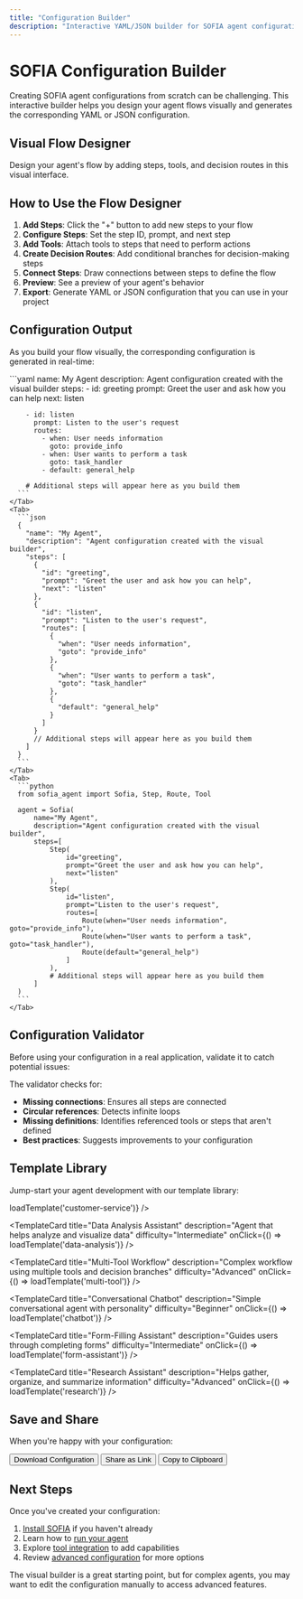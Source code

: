 ```yaml
---
title: "Configuration Builder"
description: "Interactive YAML/JSON builder for SOFIA agent configuration"
---
```


# SOFIA Configuration Builder

Creating SOFIA agent configurations from scratch can be challenging. This interactive builder helps you design your agent flows visually and generates the corresponding YAML or JSON configuration.

## Visual Flow Designer

Design your agent's flow by adding steps, tools, and decision routes in this visual interface.

<div className="my-8 border border-gray-200 dark:border-gray-800 rounded-lg p-6 bg-gray-50 dark:bg-gray-900">
  <FlowDesigner />
</div>

## How to Use the Flow Designer

1. **Add Steps**: Click the "+" button to add new steps to your flow
2. **Configure Steps**: Set the step ID, prompt, and next step
3. **Add Tools**: Attach tools to steps that need to perform actions
4. **Create Decision Routes**: Add conditional branches for decision-making steps
5. **Connect Steps**: Draw connections between steps to define the flow
6. **Preview**: See a preview of your agent's behavior
7. **Export**: Generate YAML or JSON configuration that you can use in your project

## Configuration Output

As you build your flow visually, the corresponding configuration is generated in real-time:

<div className="my-6">
  <Tabs items={["YAML", "JSON", "Python"]}>
    <Tab>
      ```yaml
      name: My Agent
      description: Agent configuration created with the visual builder
      steps:
        - id: greeting
          prompt: Greet the user and ask how you can help
          next: listen
          
        - id: listen
          prompt: Listen to the user's request
          routes:
            - when: User needs information
              goto: provide_info
            - when: User wants to perform a task
              goto: task_handler
            - default: general_help
            
        # Additional steps will appear here as you build them
      ```
    </Tab>
    <Tab>
      ```json
      {
        "name": "My Agent",
        "description": "Agent configuration created with the visual builder",
        "steps": [
          {
            "id": "greeting",
            "prompt": "Greet the user and ask how you can help",
            "next": "listen"
          },
          {
            "id": "listen",
            "prompt": "Listen to the user's request",
            "routes": [
              {
                "when": "User needs information",
                "goto": "provide_info"
              },
              {
                "when": "User wants to perform a task",
                "goto": "task_handler"
              },
              {
                "default": "general_help"
              }
            ]
          }
          // Additional steps will appear here as you build them
        ]
      }
      ```
    </Tab>
    <Tab>
      ```python
      from sofia_agent import Sofia, Step, Route, Tool

      agent = Sofia(
          name="My Agent",
          description="Agent configuration created with the visual builder",
          steps=[
              Step(
                  id="greeting",
                  prompt="Greet the user and ask how you can help",
                  next="listen"
              ),
              Step(
                  id="listen",
                  prompt="Listen to the user's request",
                  routes=[
                      Route(when="User needs information", goto="provide_info"),
                      Route(when="User wants to perform a task", goto="task_handler"),
                      Route(default="general_help")
                  ]
              ),
              # Additional steps will appear here as you build them
          ]
      )
      ```
    </Tab>
  </Tabs>
</div>

## Configuration Validator

Before using your configuration in a real application, validate it to catch potential issues:

<div className="my-6">
  <ConfigValidator />
</div>

The validator checks for:

- **Missing connections**: Ensures all steps are connected
- **Circular references**: Detects infinite loops
- **Missing definitions**: Identifies referenced tools or steps that aren't defined
- **Best practices**: Suggests improvements to your configuration

## Template Library

Jump-start your agent development with our template library:

<div className="grid grid-cols-1 md:grid-cols-2 lg:grid-cols-3 gap-4 my-6">
  <TemplateCard
    title="Customer Service Agent"
    description="Multi-step flow for handling customer inquiries and issues"
    difficulty="Beginner"
    onClick={() => loadTemplate('customer-service')}
  />
  
  <TemplateCard
    title="Data Analysis Assistant"
    description="Agent that helps analyze and visualize data"
    difficulty="Intermediate"
    onClick={() => loadTemplate('data-analysis')}
  />
  
  <TemplateCard
    title="Multi-Tool Workflow"
    description="Complex workflow using multiple tools and decision branches"
    difficulty="Advanced"
    onClick={() => loadTemplate('multi-tool')}
  />
  
  <TemplateCard
    title="Conversational Chatbot"
    description="Simple conversational agent with personality"
    difficulty="Beginner"
    onClick={() => loadTemplate('chatbot')}
  />
  
  <TemplateCard
    title="Form-Filling Assistant"
    description="Guides users through completing forms"
    difficulty="Intermediate"
    onClick={() => loadTemplate('form-assistant')}
  />
  
  <TemplateCard
    title="Research Assistant"
    description="Helps gather, organize, and summarize information"
    difficulty="Advanced"
    onClick={() => loadTemplate('research')}
  />
</div>

## Save and Share

When you're happy with your configuration:

<div className="flex space-x-4 my-6">
  <button className="px-4 py-2 bg-blue-600 text-white rounded hover:bg-blue-700 transition-colors">
    Download Configuration
  </button>
  <button className="px-4 py-2 border border-blue-600 text-blue-600 rounded hover:bg-blue-50 transition-colors">
    Share as Link
  </button>
  <button className="px-4 py-2 border border-gray-300 text-gray-700 rounded hover:bg-gray-50 transition-colors">
    Copy to Clipboard
  </button>
</div>

## Next Steps

Once you've created your configuration:

1. [Install SOFIA](/docs/getting-started/installation) if you haven't already
2. Learn how to [run your agent](/docs/getting-started/quick-start#running-your-agent)
3. Explore [tool integration](/docs/concepts/tools-integration) to add capabilities
4. Review [advanced configuration](/docs/guides/configuration) for more options

<Callout type="info">
  The visual builder is a great starting point, but for complex agents, you may want to edit the configuration manually to access advanced features.
</Callout>
